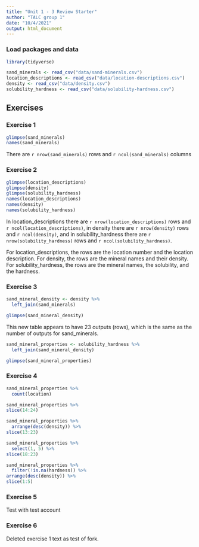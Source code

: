 ```yaml
---
title: "Unit 1 - 3 Review Starter"
author: "TALC group 1"   
date: "10/4/2021"
output: html_document 
---
```


### Load packages and data

```r
library(tidyverse) 
```

```r
sand_minerals <- read_csv("data/sand-minerals.csv")
location_descriptions <- read_csv("data/location-descriptions.csv")
density <- read_csv("data/density.csv")
solubility_hardness <- read_csv("data/solubility-hardness.csv")
```

## Exercises

### Exercise 1

```r

glimpse(sand_minerals)
names(sand_minerals)

```

There are `r nrow(sand_minerals)` rows and `r ncol(sand_minerals)` columns

### Exercise 2

```r

glimpse(location_descriptions) 
glimpse(density) 
glimpse(solubility_hardness) 
names(location_descriptions) 
names(density) 
names(solubility_hardness) 

```

In location_descriptions there are `r nrow(location_descriptions)` rows and `r ncol(location_descriptions)`, in density there are `r nrow(density)` rows and `r ncol(density)`, and in solubility_hardness there are `r nrow(solubility_hardness)` rows and `r ncol(solubility_hardness)`.

For location_descriptions, the rows are the location number and the location description. For density, the rows are the mineral names and their density. For solubility_hardness, the rows are the mineral names, the solubility, and the hardness.

### Exercise 3

```r
sand_mineral_density <- density %>%
  left_join(sand_minerals)

glimpse(sand_mineral_density)

```

This new table appears to have 23 outputs (rows), which is the same as the number of outputs for sand_minerals.

```r

sand_mineral_properties <- solubility_hardness %>%
  left_join(sand_mineral_density)

glimpse(sand_mineral_properties)
```


### Exercise 4

```r
sand_mineral_properties %>%
  count(location)

```

```r
sand_mineral_properties %>%
slice(14:24) 
```

```r
sand_mineral_properties %>%
  arrange(desc(density)) %>%
slice(13:23)

```

```r
sand_mineral_properties %>%
  select(1, 5) %>%
slice(18:23)
```

```r
sand_mineral_properties %>%
  filter(!is.na(hardness)) %>%
arrange(desc(density)) %>%
slice(1:5)

```
### Exercise 5

Test with test account

### Exercise 6

Deleted exercise 1 text as test of fork.
